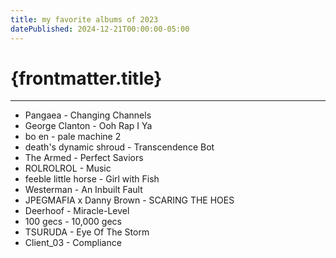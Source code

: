 ```yaml
---
title: my favorite albums of 2023
datePublished: 2024-12-21T00:00:00-05:00
---
```




# {frontmatter.title}

<ArticleHeader
  datePublished={frontmatter.datePublished}
  dateUpdated={frontmatter.dateUpdated}
/>

---

- Pangaea - Changing Channels
- George Clanton - Ooh Rap I Ya
- bo en - pale machine 2
- death's dynamic shroud - Transcendence Bot
- The Armed - Perfect Saviors
- ROLROLROL - Music
- feeble little horse - Girl with Fish
- Westerman - An Inbuilt Fault
- JPEGMAFIA x Danny Brown - SCARING THE HOES
- Deerhoof - Miracle-Level
- 100 gecs - 10,000 gecs
- TSURUDA - Eye Of The Storm
- Client_03 - Compliance
